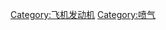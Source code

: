{{catmore}}
{{Commonscat|Jet engines}}

[[Category:飞机发动机|Category:飞机发动机]]
[[Category:喷气|Category:喷气]]